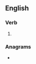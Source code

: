 {{also|dératés}}
==English==

===Verb===
{{head|en|verb form}}

# {{en-third-person singular of|derate}}

===Anagrams===
* {{anagrams|en|Tasered|dearest|e-trades|estrade|readest|redates|sedater|serated|steared|tasered}}